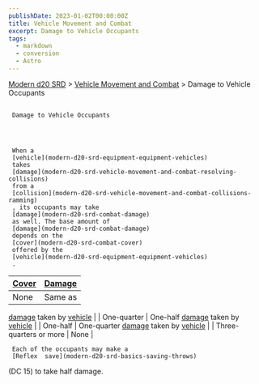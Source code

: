```yaml
---
publishDate: 2023-01-02T00:00:00Z
title: Vehicle Movement and Combat
excerpt: Damage to Vehicle Occupants
tags:
  - markdown
  - conversion
  - Astro
---
```


[Modern d20 SRD](/#modernD20) >
[Vehicle Movement and Combat](modern-d20-srd-vehicle-movement-and-combat-index) > Damage to Vehicle Occupants

##

     Damage to Vehicle Occupants




     When a
     [vehicle](modern-d20-srd-equipment-equipment-vehicles)
     takes
     [damage](modern-d20-srd-vehicle-movement-and-combat-resolving-collisions)
     from a
     [collision](modern-d20-srd-vehicle-movement-and-combat-collisions-ramming)
     , its occupants may take
     [damage](modern-d20-srd-combat-damage)
     as well. The base amount of
     [damage](modern-d20-srd-combat-damage)
     depends on the
     [cover](modern-d20-srd-combat-cover)
     offered by the
     [vehicle](modern-d20-srd-equipment-equipment-vehicles)
     .

| [Cover](modern-d20-srd-combat-cover) | [Damage](modern-d20-srd-combat-damage) |
| :------------------------------------------------------- | ---------------------------------------------------------: |
| None | Same as
[damage](modern-d20-srd-combat-damage)
taken by
[vehicle](modern-d20-srd-equipment-equipment-vehicles) |
| One-quarter | One-half
[damage](modern-d20-srd-combat-damage)
taken by
[vehicle](modern-d20-srd-equipment-equipment-vehicles) |
| One-half | One-quarter
[damage](modern-d20-srd-combat-damage)
taken by
[vehicle](modern-d20-srd-equipment-equipment-vehicles) |
| Three-quarters or more | None |

     Each of the occupants may make a
     [Reflex  save](modern-d20-srd-basics-saving-throws)
(DC 15) to take half damage.
